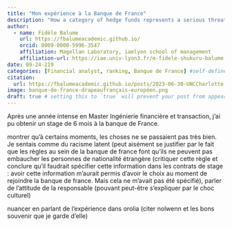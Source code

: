 ```yaml
---
title: "Mon expérience à la Banque de France"
description: "How a category of hedge funds represents a serious threat to corporate sustainability"
author:
  - name: Fidèle Balume
    url: https://fbalumeacademic.github.io/
    orcid: 0009-0000-5996-3547
    affiliation: Magellan Laboratory, iaelyon school of management
    affiliation-url: https://iae.univ-lyon3.fr/m-fidele-shukuru-balume
date: 09-24-219
categories: [Financial analyst, ranking, Banque de France] #self-defined categories
citation: 
  url: https://fbalumeacademic.github.io/posts/2023-06-30-UNCCharlotte-visiting/ 
image: banque-de-france-drapeaufrançais-européen.png
draft: true # setting this to `true` will prevent your post from appearing on your listing page until you're ready!
---
```


Après une année intense en Master Ingénierie financière et transaction, j'ai pu obtenir un stage de 6 mois à la banque de France.

montrer qu'à certains moments, les choses ne se passaient pas très bien. Je sentais comme du racisme latent (peut aisément se justifier par le fait que les règles au sein de la banque de france font qu'ils ne peuvent pas embaucher les personnes de nationalité étrangère (critiquer cette règle et conclure qu'il faudrait spécifier cette information dans les contrats de stage : avoir cette information m'aurait permis d'avoir le choix au moment de rejoindre la banque de france. Mais cela ne m'avait pas été spécifié), parler de l'attitude de la responsable (pouvant peut-être s'expliquer par le choc culturel)

nuancer en parlant de l'expérience dans orolia (citer nolwenn et les bons souvenir que je garde d'elle)
